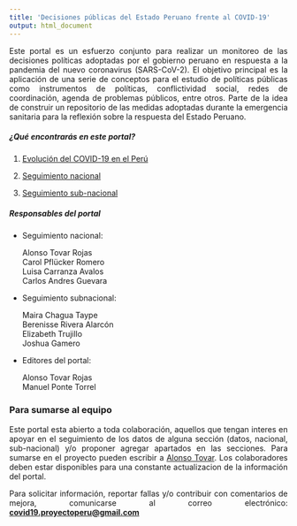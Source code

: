```yaml
---
title: 'Decisiones públicas del Estado Peruano frente al COVID-19'
output: html_document
---
```


<p>
<div style="text-align:justify"> Este portal es un esfuerzo conjunto para realizar un monitoreo de las decisiones políticas adoptadas por el gobierno peruano en respuesta a la pandemia del nuevo coronavirus (SARS-CoV-2). El objetivo principal es la aplicación de una serie de conceptos para el estudio de políticas públicas como instrumentos de políticas, conflictividad social, redes de coordinación, agenda de problemas públicos, entre otros. Parte de la idea de construir un repositorio de las medidas adoptadas durante la emergencia sanitaria para la reflexión sobre la respuesta del Estado Peruano. </div>
</p>


##### ¿Qué encontrarás en este portal?

1. [Evolución del COVID-19 en el Perú](https://covid-19-proyectoperu.github.io/casos.html)

2. [Seguimiento nacional](https://covid-19-proyectoperu.github.io/nacional.html)

3. [Seguimiento sub-nacional](https://covid-19-proyectoperu.github.io/subnacional.html)


##### Responsables del portal

* Seguimiento nacional:
  
  Alonso Tovar Rojas  
  Carol Pflücker Romero  
  Luisa Carranza Avalos  
  Carlos Andres Guevara

* Seguimiento subnacional:

  Maira Chagua Taype  
  Berenisse Rivera Alarcón  
  Elizabeth Trujillo  
  Joshua Gamero  
  
* Editores del portal:  

  Alonso Tovar Rojas  
  Manuel Ponte Torrel  


 
### Para sumarse al equipo

<p>
<div style="text-align:justify"> Este portal esta abierto a toda colaboración, aquellos que tengan interes en apoyar en el seguimiento de los datos de alguna sección (datos, nacional, sub-nacional) y/o proponer agregar apartados en las secciones. Para sumarse en el proyecto pueden escribir a [Alonso Tovar](mailto:a.tovar1498@gmail.com). Los colaboradores deben estar disponibles para una constante actualizacion de la información del portal.</div>
</p>


<p>
<div style="text-align:justify"> Para solicitar información, reportar fallas y/o contribuir con comentarios de mejora, comunicarse al correo electrónico: [**covid19.proyectoperu@gmail.com**](mailto:covid19.proyectoperu@gmail.com) </div>
</p>


